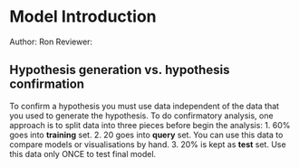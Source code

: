 # Model Introduction

Author: Ron 
Reviewer:

## Hypothesis generation vs. hypothesis confirmation

To confirm a hypothesis you must use data independent of the data that you used to generate the hypothesis. To do confirmatory analysis, one approach is to split data into three pieces before begin the analysis:
1. 60% goes into **training** set.
2. 20 goes into **query** set. You can use this data to compare models or visualisations by hand.
3. 20% is kept as **test** set. Use this data only ONCE to test final model.
